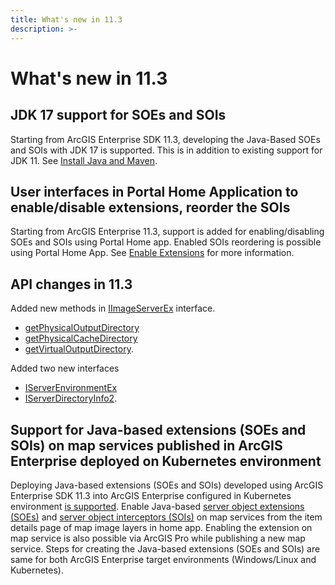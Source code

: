 ```yaml
---
title: What's new in 11.3
description: >-
---
```


# What's new in 11.3

## JDK 17 support for SOEs and SOIs

Starting from ArcGIS Enterprise SDK 11.3, developing the Java-Based SOEs and SOIs with JDK 17 is supported. This is in addition to existing support for JDK 11. See [Install Java and Maven](../install-java-and-maven).

## User interfaces in Portal Home Application to enable/disable extensions, reorder the SOIs

Starting from ArcGIS Enterprise 11.3, support is added for enabling/disabling SOEs and SOIs using Portal Home app. Enabled SOIs reordering is possible using Portal Home App. See [Enable Extensions](../enable-extensions-java) for more information.

## API changes in 11.3

Added new methods in [IImageServerEx](https://developers.arcgis.com/enterprise-sdk/api-reference/java/) interface.

* [getPhysicalOutputDirectory](https://developers.arcgis.com/enterprise-sdk/api-reference/java/)
* [getPhysicalCacheDirectory](https://developers.arcgis.com/enterprise-sdk/api-reference/java/)
* [getVirtualOutputDirectory](https://developers.arcgis.com/enterprise-sdk/api-reference/java/).

Added two new interfaces

* [IServerEnvironmentEx](https://developers.arcgis.com/enterprise-sdk/api-reference/java/)
* [IServerDirectoryInfo2](https://developers.arcgis.com/enterprise-sdk/api-reference/java/).

## Support for Java-based extensions (SOEs and SOIs) on map services published in ArcGIS Enterprise deployed on Kubernetes environment

Deploying Java-based extensions (SOEs and SOIs) developed using ArcGIS Enterprise SDK 11.3 into ArcGIS Enterprise configured in Kubernetes environment [is supported](https://enterprise-k8s.arcgis.com/en/latest/introduction/what-is-arcgis-enterprise-kubernetes.htm). Enable Java-based [server object extensions (SOEs)](https://enterprise.arcgis.com/en/portal/latest/use/enable-service-extensions.htm#ESRI_SECTION1_B124D96C897A4125AA5D3BA917297615) and [server object interceptors (SOIs)](https://enterprise.arcgis.com/en/portal/latest/use/enable-service-extensions.htm#ESRI_SECTION1_E0907FB9FD2047B89B157A59FBF12E8F) on map services from the item details page of map image layers in home app. Enabling the extension on map service is also possible via ArcGIS Pro while publishing a new map service.
Steps for creating the Java-based extensions (SOEs and SOIs) are same for both ArcGIS Enterprise target environments (Windows/Linux and Kubernetes).